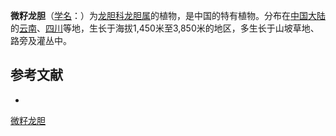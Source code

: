 {{Speciesbox
| name = 微籽龙胆
| status = 
| status_system = 
| image =
| genus = Gentiana
| species = delavayi
| authority = Franch.
}}

'''微籽龙胆'''（[[学名|学名]]：{{lang|la|''Gentiana delavayi''}}）为[[龙胆科|龙胆科]][[龙胆属|龙胆属]]的植物，是中国的特有植物。分布在[[中国大陆|中国大陆]]的[[云南|云南]]、[[四川|四川]]等地，生长于海拔1,450米至3,850米的地区，多生长于山坡草地、路旁及灌丛中。

== 参考文献 ==
<div class="references-small">
* {{FRPS|微籽龙胆}}
</div>
{{Taxonbar|from=Q11071316}}

[[Category:龙胆属|微籽龙胆]]


{{植物小作品}}